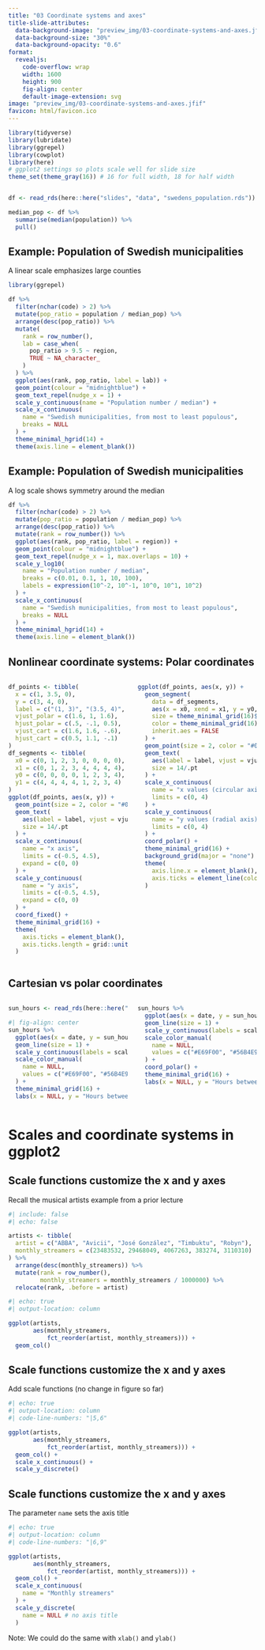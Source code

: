 ```yaml
---
title: "03 Coordinate systems and axes"
title-slide-attributes:
  data-background-image: "preview_img/03-coordinate-systems-and-axes.jfif"
  data-background-size: "30%"
  data-background-opacity: "0.6"
format: 
  revealjs:
    code-overflow: wrap
    width: 1600
    height: 900
    fig-align: center
    default-image-extension: svg
image: "preview_img/03-coordinate-systems-and-axes.jfif"
favicon: html/favicon.ico
---
```


```r
library(tidyverse)
library(lubridate)
library(ggrepel)
library(cowplot)
library(here)
# ggplot2 settings so plots scale well for slide size 
theme_set(theme_gray(16)) # 16 for full width, 18 for half width


df <- read_rds(here::here("slides", "data", "swedens_population.rds"))
```

```r
median_pop <- df %>% 
  summarise(median(population)) %>% 
  pull()
```

## Example: Population of Swedish municipalities

A linear scale emphasizes large counties

```r
library(ggrepel)

df %>%
  filter(nchar(code) > 2) %>%
  mutate(pop_ratio = population / median_pop) %>%
  arrange(desc(pop_ratio)) %>%
  mutate(
    rank = row_number(),
    lab = case_when(
      pop_ratio > 9.5 ~ region,
      TRUE ~ NA_character_
    )
  ) %>%
  ggplot(aes(rank, pop_ratio, label = lab)) +
  geom_point(colour = "midnightblue") +
  geom_text_repel(nudge_x = 1) +
  scale_y_continuous(name = "Population number / median") +
  scale_x_continuous(
    name = "Swedish municipalities, from most to least populous",
    breaks = NULL
  ) +
  theme_minimal_hgrid(14) +
  theme(axis.line = element_blank())
```

## Example: Population of Swedish municipalities

A log scale shows symmetry around the median

```r
df %>%
  filter(nchar(code) > 2) %>%
  mutate(pop_ratio = population / median_pop) %>%
  arrange(desc(pop_ratio)) %>%
  mutate(rank = row_number()) %>%
  ggplot(aes(rank, pop_ratio, label = region)) +
  geom_point(colour = "midnightblue") +
  geom_text_repel(nudge_x = 1, max.overlaps = 10) +
  scale_y_log10(
    name = "Population number / median",
    breaks = c(0.01, 0.1, 1, 10, 100),
    labels = expression(10^-2, 10^-1, 10^0, 10^1, 10^2)
  ) +
  scale_x_continuous(
    name = "Swedish municipalities, from most to least populous",
    breaks = NULL
  ) +
  theme_minimal_hgrid(14) +
  theme(axis.line = element_blank())
```

## Nonlinear coordinate systems: Polar coordinates

::::: {.columns}

:::: {.column width="50%"}


```r

df_points <- tibble(
  x = c(1, 3.5, 0),
  y = c(3, 4, 0),
  label = c("(1, 3)", "(3.5, 4)", "(0, 0)"),
  vjust_polar = c(1.6, 1, 1.6),
  hjust_polar = c(.5, -.1, 0.5),
  vjust_cart = c(1.6, 1.6, -.6),
  hjust_cart = c(0.5, 1.1, -.1)
)
df_segments <- tibble(
  x0 = c(0, 1, 2, 3, 0, 0, 0, 0),
  x1 = c(0, 1, 2, 3, 4, 4, 4, 4),
  y0 = c(0, 0, 0, 0, 1, 2, 3, 4),
  y1 = c(4, 4, 4, 4, 1, 2, 3, 4)
)
ggplot(df_points, aes(x, y)) +
  geom_point(size = 2, color = "#0072B2") +
  geom_text(
    aes(label = label, vjust = vjust_cart, hjust = hjust_cart),
    size = 14/.pt
  ) +
  scale_x_continuous(
    name = "x axis",
    limits = c(-0.5, 4.5),
    expand = c(0, 0)
  ) +
  scale_y_continuous(
    name = "y axis",
    limits = c(-0.5, 4.5),
    expand = c(0, 0)
  ) +
  coord_fixed() +
  theme_minimal_grid(16) +
  theme(
    axis.ticks = element_blank(),
    axis.ticks.length = grid::unit(0, "pt")
  )
```

::::

:::: {.column width="50%"}

::: {.fragment}

```r

ggplot(df_points, aes(x, y)) +
  geom_segment(
    data = df_segments,
    aes(x = x0, xend = x1, y = y0, yend = y1),
    size = theme_minimal_grid(16)$panel.grid$size,
    color = theme_minimal_grid(16)$panel.grid$colour,
    inherit.aes = FALSE
  ) +
  geom_point(size = 2, color = "#0072B2") +
  geom_text(
    aes(label = label, vjust = vjust_polar, hjust = hjust_polar),
    size = 14/.pt
  ) +
  scale_x_continuous(
    name = "x values (circular axis)",
    limits = c(0, 4)
  ) +
  scale_y_continuous(
    name = "y values (radial axis)",
    limits = c(0, 4)
  ) +
  coord_polar() +
  theme_minimal_grid(16) +
  background_grid(major = "none") +
  theme(
    axis.line.x = element_blank(),
    axis.ticks = element_line(color = "black")
  )
```

:::

::::

:::::

## Cartesian vs polar coordinates

::::: {.columns}

:::: {.column width="50%"}


```r
sun_hours <- read_rds(here::here("slides", "data", "sun_hours.rds"))

#| fig-align: center
sun_hours %>%
  ggplot(aes(x = date, y = sun_hours, color = city)) +
  geom_line(size = 1) +
  scale_y_continuous(labels = scales::number_format(accuracy = 1)) +
  scale_color_manual(
    name = NULL,
    values = c("#E69F00", "#56B4E9", "#009E73", "#CC79A7")
  ) +
  theme_minimal_grid(16) +
  labs(x = NULL, y = "Hours between sunrise and sunet")

```

::::

:::: {.column width="50%"}

```r
sun_hours %>%
  ggplot(aes(x = date, y = sun_hours, color = city)) +
  geom_line(size = 1) +
  scale_y_continuous(labels = scales::number_format(accuracy = 1)) +
  scale_color_manual(
    name = NULL,
    values = c("#E69F00", "#56B4E9", "#009E73", "#CC79A7")
  ) +
  coord_polar() +
  theme_minimal_grid(16) +
  labs(x = NULL, y = "Hours between sunrise and sunet")
```


::::

::::

# Scales and coordinate systems in **ggplot2**

## Scale functions customize the x and y axes

Recall the musical artists example from a prior lecture

```r
#| include: false
#| echo: false

artists <- tibble(
  artist = c("ABBA", "Avicii", "José González", "Timbuktu", "Robyn"),
  monthly_streamers = c(23483532, 29468049, 4067263, 383274, 3110310)
) %>%
  arrange(desc(monthly_streamers)) %>% 
  mutate(rank = row_number(),
         monthly_streamers = monthly_streamers / 1000000) %>% 
  relocate(rank, .before = artist)
```


```r
#| echo: true
#| output-location: column

ggplot(artists, 
       aes(monthly_streamers, 
           fct_reorder(artist, monthly_streamers))) +
  geom_col()
```

## Scale functions customize the x and y axes

Add scale functions (no change in figure so far)

```r
#| echo: true
#| output-location: column
#| code-line-numbers: "|5,6"

ggplot(artists, 
       aes(monthly_streamers, 
           fct_reorder(artist, monthly_streamers))) +
  geom_col() +
  scale_x_continuous() +
  scale_y_discrete()
```

## Scale functions customize the x and y axes

The parameter `name` sets the axis title

```r
#| echo: true
#| output-location: column
#| code-line-numbers: "|6,9"

ggplot(artists, 
       aes(monthly_streamers, 
           fct_reorder(artist, monthly_streamers))) +
  geom_col() +
  scale_x_continuous(
    name = "Monthly streamers"
  ) +
  scale_y_discrete(
    name = NULL # no axis title
  )
```

::: aside
Note: We could do the same with `xlab()` and `ylab()`
:::


